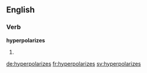 ==English==

===Verb===
'''hyperpolarizes'''

# {{third-person singular of|hyperpolarize}}

[[de:hyperpolarizes]]
[[fr:hyperpolarizes]]
[[sv:hyperpolarizes]]